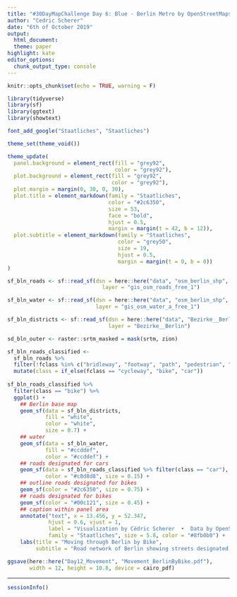 ```yaml
---
title: "#30DayMapChallenge Day 6: Blue - Berlin Metro by OpenStreetMaps"
author: "Cedric Scherer"
date: "6th of October 2019"
output:
  html_document:
  theme: paper
highlight: kate
editor_options:
  chunk_output_type: console
---
```

  
```r
knitr::opts_chunk$set(echo = TRUE, warning = F)
```

```r
library(tidyverse)
library(sf)
library(ggtext)
library(showtext)

font_add_google("Staatliches", "Staatliches")

theme_set(theme_void())

theme_update(
  panel.background = element_rect(fill = "grey92", 
                                  color = "grey92"),
  plot.background = element_rect(fill = "grey92", 
                                 color = "grey92"),
  plot.margin = margin(0, 30, 0, 30),
  plot.title = element_markdown(family = "Staatliches", 
                                color = "#2c6350",
                                size = 53,
                                face = "bold",
                                hjust = 0.5,
                                margin = margin(t = 42, b = 12)),
  plot.subtitle = element_markdown(family = "Staatliches", 
                                   color = "grey50",
                                   size = 19,
                                   hjust = 0.5,
                                   margin = margin(t = 0, b = 0))
)
```

```r
sf_bln_roads <- sf::read_sf(dsn = here::here("data", "osm_berlin_shp", "gis_osm_roads_free_1.shp"), 
                              layer = "gis_osm_roads_free_1")

sf_bln_water <- sf::read_sf(dsn = here::here("data", "osm_berlin_shp", "gis_osm_water_a_free_1.shp"), 
                            layer = "gis_osm_water_a_free_1")

sf_bln_districts <- sf::read_sf(dsn = here::here("data", "Bezirke__Berlin", "Bezirke__Berlin.shp"), 
                                layer = "Bezirke__Berlin")

sd_bln_outer <- raster::srtm_masked = mask(srtm, zion)
```

```r
sf_bln_roads_classified <- 
  sf_bln_roads %>% 
  filter(!fclass %in% c("bridleway", "footway", "path", "pedestrian", "steps")) %>% 
  mutate(class = if_else(fclass == "cycleway", "bike", "car"))
  
sf_bln_roads_classified %>% 
  filter(class == "bike") %>% 
  ggplot() + 
    ## Berlin base map
    geom_sf(data = sf_bln_districts,
            fill = "white",
            color = "white",
            size = 0.7) +
    ## water
    geom_sf(data = sf_bln_water,
            fill = "#ccddef",  
            color = "#ccddef") +
    ## roads designated for cars
    geom_sf(data = sf_bln_roads_classified %>% filter(class == "car"), 
            color = "#c8d8d8", size = 0.15) +
    ## outline roads designated for bikes
    geom_sf(color = "#2c6350", size = 0.75) + 
    ## roads designated for bikes
    geom_sf(color = "#00c121", size = 0.45) + 
    ## caption within panel area
    annotate("text", x = 13.456, y = 52.347, 
             hjust = 0.6, vjust = 1,
             label = "Visualization by Cédric Scherer  •  Data by OpenStreetMap",
             family = "Staatliches", size = 5.8, color = "#8fb0b0") + 
    labs(title = "Moving through Berlin by Bike",
         subtitle = "Road network of Berlin showing streets designated for <b style='color:#00c121'>cyclists</b> and <b style='color:#8fb0b0'>car drivers</b>")

ggsave(here::here("Day12_Movement", "Movement_BerlinByBike.pdf"), 
       width = 12, height = 10.8, device = cairo_pdf)
```

***

```r
sessionInfo()
```

